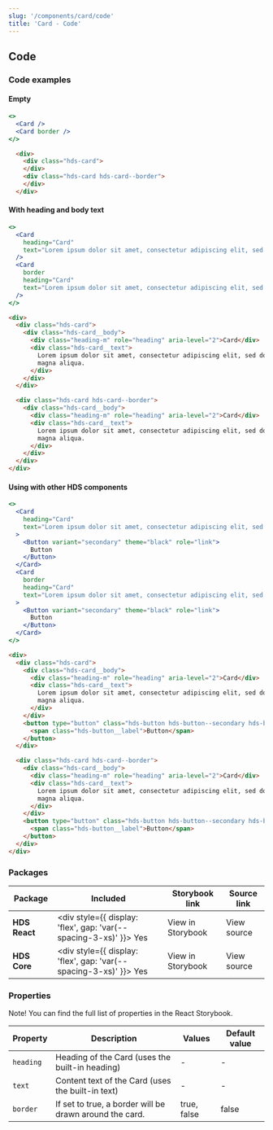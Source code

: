```yaml
---
slug: '/components/card/code'
title: 'Card - Code'
---
```




## Code

### Code examples

#### Empty

<Playground>


```jsx
<>
  <Card />
  <Card border />
</>
```

```html
  <div>
    <div class="hds-card">
    </div>
    <div class="hds-card hds-card--border">
    </div>
  </div>
```

</Playground>


#### With heading and body text

<Playground>


```jsx
<>
  <Card
    heading="Card"
    text="Lorem ipsum dolor sit amet, consectetur adipiscing elit, sed do eiusmod tempor incididunt ut labore et dolore magna aliqua."
  />
  <Card
    border
    heading="Card"
    text="Lorem ipsum dolor sit amet, consectetur adipiscing elit, sed do eiusmod tempor incididunt ut labore et dolore magna aliqua."
  />
</>
```

```html
<div>
  <div class="hds-card">
    <div class="hds-card__body">
      <div class="heading-m" role="heading" aria-level="2">Card</div>
      <div class="hds-card__text">
        Lorem ipsum dolor sit amet, consectetur adipiscing elit, sed do eiusmod tempor incididunt ut labore et dolore
        magna aliqua.
      </div>
    </div>
  </div>

  <div class="hds-card hds-card--border">
    <div class="hds-card__body">
      <div class="heading-m" role="heading" aria-level="2">Card</div>
      <div class="hds-card__text">
        Lorem ipsum dolor sit amet, consectetur adipiscing elit, sed do eiusmod tempor incididunt ut labore et dolore
        magna aliqua.
      </div>
    </div>
  </div>
</div>
```

</Playground>


#### Using with other HDS components

<Playground>


```jsx
<>
  <Card
    heading="Card"
    text="Lorem ipsum dolor sit amet, consectetur adipiscing elit, sed do eiusmod tempor incididunt ut labore et dolore magna aliqua."
  >
    <Button variant="secondary" theme="black" role="link">
      Button
    </Button>
  </Card>
  <Card
    border
    heading="Card"
    text="Lorem ipsum dolor sit amet, consectetur adipiscing elit, sed do eiusmod tempor incididunt ut labore et dolore magna aliqua."
  >
    <Button variant="secondary" theme="black" role="link">
      Button
    </Button>
  </Card>
</>
```

```html
<div>
  <div class="hds-card">
    <div class="hds-card__body">
      <div class="heading-m" role="heading" aria-level="2">Card</div>
      <div class="hds-card__text">
        Lorem ipsum dolor sit amet, consectetur adipiscing elit, sed do eiusmod tempor incididunt ut labore et dolore
        magna aliqua.
      </div>
    </div>
    <button type="button" class="hds-button hds-button--secondary hds-button--theme-black" role="link">
      <span class="hds-button__label">Button</span>
    </button>
  </div>

  <div class="hds-card hds-card--border">
    <div class="hds-card__body">
      <div class="heading-m" role="heading" aria-level="2">Card</div>
      <div class="hds-card__text">
        Lorem ipsum dolor sit amet, consectetur adipiscing elit, sed do eiusmod tempor incididunt ut labore et dolore
        magna aliqua.
      </div>
    </div>
    <button type="button" class="hds-button hds-button--secondary hds-button--theme-black" role="link">
      <span class="hds-button__label">Button</span>
    </button>
  </div>
</div>
```

</Playground>


### Packages

| Package       | Included                                                                                        | Storybook link                                                                                                   | Source link                                                                                                                                                        |
| ------------- | ----------------------------------------------------------------------------------------------- | ---------------------------------------------------------------------------------------------------------------- | ------------------------------------------------------------------------------------------------------------------------------------------------------------------ |
| **HDS React** | <div style={{ display: 'flex', gap: 'var(--spacing-3-xs)' }}><IconCheckCircleFill /> Yes </div> | <ExternalLink href="/storybook/react/?path=?path=/story/components-card--empty">View in Storybook</ExternalLink> | <ExternalLink href="https://github.com/City-of-Helsinki/helsinki-design-system/blob/master/packages/react/src/components/card/Card.tsx">View source</ExternalLink> |
| **HDS Core**  | <div style={{ display: 'flex', gap: 'var(--spacing-3-xs)' }}><IconCheckCircleFill /> Yes </div> | <ExternalLink href="/storybook/core/?path=/story/components-card--empty">View in Storybook</ExternalLink>        | <ExternalLink href="https://github.com/City-of-Helsinki/helsinki-design-system/tree/master/packages/core/src/components/card">View source</ExternalLink>           |

### Properties

Note! You can find the full list of properties in the <ExternalLink href="/storybook/react/?path=?path=/story/components-card--empty">React Storybook.</ExternalLink>

| Property  | Description                                             | Values      | Default value |
| --------- | ------------------------------------------------------- | ----------- | ------------- |
| `heading` | Heading of the Card (uses the built-in heading)         | -           | -             |
| `text`    | Content text of the Card (uses the built-in text)       | -           | -             |
| `border`  | If set to true, a border will be drawn around the card. | true, false | false         |
